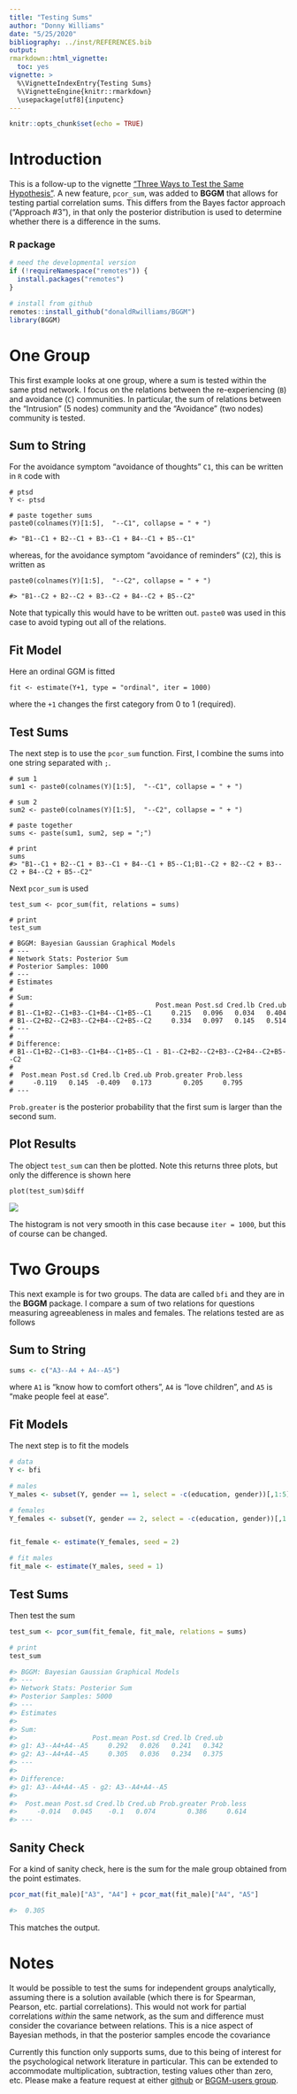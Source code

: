 ```yaml
---
title: "Testing Sums"
author: "Donny Williams"
date: "5/25/2020"
bibliography: ../inst/REFERENCES.bib
output:
rmarkdown::html_vignette:
  toc: yes
vignette: >
  %\VignetteIndexEntry{Testing Sums}
  %\VignetteEngine{knitr::rmarkdown}
  \usepackage[utf8]{inputenc}
---
```


```r
knitr::opts_chunk$set(echo = TRUE)
```

# Introduction
This is a follow-up to the vignette ["Three Ways to Test the Same Hypothesis"](https://donaldrwilliams.github.io/BGGM/articles/hyp_3_ways.html). A
new feature, `pcor_sum`, was added to **BGGM** that allows for testing partial correlation sums. 
This differs from the Bayes factor approach ("Approach #3"), in that only the posterior 
distribution is used to determine whether there is a difference in the sums. 

### R package
```r
# need the developmental version
if (!requireNamespace("remotes")) { 
  install.packages("remotes")   
}   

# install from github
remotes::install_github("donaldRwilliams/BGGM")
library(BGGM)
```


# One Group
This first example looks at one group, where a sum is tested within the same ptsd network. I focus on the 
relations between the re-experiencing (`B`) and avoidance (`C`) communities. In particular, the sum of relations between the "Intrusion" (5 nodes) community and the "Avoidance" (two nodes) community is tested. 

## Sum to String
For the avoidance symptom "avoidance of thoughts" `C1`, this can be written in `R` code with

```
# ptsd
Y <- ptsd

# paste together sums
paste0(colnames(Y)[1:5],  "--C1", collapse = " + ")

#> "B1--C1 + B2--C1 + B3--C1 + B4--C1 + B5--C1"
```
whereas, for the avoidance symptom "avoidance of reminders" (`C2`), this is written as

```
paste0(colnames(Y)[1:5],  "--C2", collapse = " + ")

#> "B1--C2 + B2--C2 + B3--C2 + B4--C2 + B5--C2"
```
Note that typically this would have to be written out. `paste0` was used in this case to 
avoid typing out all of the relations.

## Fit Model

Here an ordinal GGM is fitted

```
fit <- estimate(Y+1, type = "ordinal", iter = 1000)
```
where the `+1` changes the first category from 0 to 1 (required).

## Test Sums
The next step is to use the `pcor_sum` function. First, I combine the sums into one string separated with `;`.
```
# sum 1
sum1 <- paste0(colnames(Y)[1:5],  "--C1", collapse = " + ")

# sum 2
sum2 <- paste0(colnames(Y)[1:5],  "--C2", collapse = " + ")

# paste together
sums <- paste(sum1, sum2, sep = ";")

# print
sums
#> "B1--C1 + B2--C1 + B3--C1 + B4--C1 + B5--C1;B1--C2 + B2--C2 + B3--C2 + B4--C2 + B5--C2"
```

Next `pcor_sum` is used

```
test_sum <- pcor_sum(fit, relations = sums)

# print
test_sum

# BGGM: Bayesian Gaussian Graphical Models 
# --- 
# Network Stats: Posterior Sum
# Posterior Samples: 1000 
# --- 
# Estimates 
# 
# Sum: 
#                                    Post.mean Post.sd Cred.lb Cred.ub
# B1--C1+B2--C1+B3--C1+B4--C1+B5--C1     0.215   0.096   0.034   0.404
# B1--C2+B2--C2+B3--C2+B4--C2+B5--C2     0.334   0.097   0.145   0.514
# --- 
# 
# Difference:
# B1--C1+B2--C1+B3--C1+B4--C1+B5--C1 - B1--C2+B2--C2+B3--C2+B4--C2+B5--C2 
# 
#  Post.mean Post.sd Cred.lb Cred.ub Prob.greater Prob.less
#     -0.119   0.145  -0.409   0.173        0.205     0.795
# --- 
```

`Prob.greater` is the posterior probability that the first sum is larger than the second sum.

## Plot Results
The object `test_sum` can then be plotted. Note this returns three plots, but only the difference is shown here

```
plot(test_sum)$diff
```

![](../man/figures/test_sum_hist.png)

The histogram is not very smooth in this case because `iter = 1000`, but this of course can be changed.

# Two Groups
This next example is for two groups. The data are called `bfi` and they are in the **BGGM** package. I compare a sum of two relations for questions measuring agreeableness in males and females. The relations tested are as follows


## Sum to String
```r
sums <- c("A3--A4 + A4--A5")
```
where `A1` is "know how to comfort others", `A4` is "love children", and `A5` is "make people feel at ease".

## Fit Models
The next step is to fit the models
```r
# data
Y <- bfi

# males
Y_males <- subset(Y, gender == 1, select = -c(education, gender))[,1:5]

# females
Y_females <- subset(Y, gender == 2, select = -c(education, gender))[,1:5]


fit_female <- estimate(Y_females, seed = 2)

# fit males
fit_male <- estimate(Y_males, seed = 1)
```

## Test Sums
Then test the sum

```r
test_sum <- pcor_sum(fit_female, fit_male, relations = sums)

# print
test_sum

#> BGGM: Bayesian Gaussian Graphical Models 
#> --- 
#> Network Stats: Posterior Sum
#> Posterior Samples: 5000 
#> --- 
#> Estimates 
#> 
#> Sum: 
#>                   Post.mean Post.sd Cred.lb Cred.ub
#> g1: A3--A4+A4--A5     0.292   0.026   0.241   0.342
#> g2: A3--A4+A4--A5     0.305   0.036   0.234   0.375
#> --- 
#> 
#> Difference:
#> g1: A3--A4+A4--A5 - g2: A3--A4+A4--A5 
#> 
#>  Post.mean Post.sd Cred.lb Cred.ub Prob.greater Prob.less
#>     -0.014   0.045    -0.1   0.074        0.386     0.614
#> --- 
```
## Sanity Check
For a kind of sanity check, here is the sum for the male group obtained from the point estimates.

```r
pcor_mat(fit_male)["A3", "A4"] + pcor_mat(fit_male)["A4", "A5"] 

#>  0.305
```

This matches the output.

# Notes
It would be possible to test the sums for independent groups analytically, assuming there is a solution 
available (which there is for Spearman, Pearson, etc. partial correlations). This would not work for 
partial correlations *within* the same network, as the sum and difference must consider the covariance between relations. This is a nice aspect of Bayesian methods, in that the posterior samples encode the covariance



Currently this function only supports sums, due to this being of interest for the psychological network
literature in particular. This can be extended to accommodate multiplication, subtraction,
testing values other than zero, etc. Please make a feature request at either
[github](https://github.com/donaldRwilliams/BGGM/issues) or [BGGM-users group](https://groups.google.com/forum/#!forum/bggm-users).
